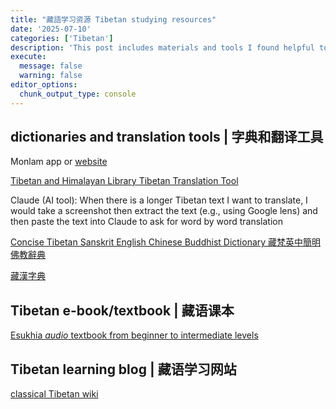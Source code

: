 ```yaml
---
title: "藏語学习资源 Tibetan studying resources"
date: '2025-07-10'
categories: ['Tibetan']
description: 'This post includes materials and tools I found helpful to study Tibetan'
execute: 
  message: false
  warning: false
editor_options: 
  chunk_output_type: console
---
```


## dictionaries and translation tools | 字典和翻译工具 

Monlam app or [website](https://monlam.ai/model/mt?source=bo&target=en)

[Tibetan and Himalayan Library Tibetan Translation Tool](https://www.thlib.org/reference/dictionaries/tibetan-dictionary/translate.php)

Claude (AI tool): When there is a longer Tibetan text I want to translate, I would take a screenshot then extract the text (e.g., using Google lens) and then paste the text into Claude to ask for word by word translation

[Concise Tibetan Sanskrit English Chinese Buddhist Dictionary
藏梵英中簡明佛教辭典](https://www.gosokrinpoche.com/tibetan-english-chinese-concise-dictionary/)

[藏漢字典](http://www.tibetans.cn/hzhyfull.aspx)


## Tibetan e-book/textbook | 藏语课本

[Esukhia *audio* textbook from beginner to intermediate levels](https://esukhia.online/textbooks/)


## Tibetan learning blog | 藏语学习网站 

[classical Tibetan wiki](https://wiki.learntibetanlanguage.org/)






